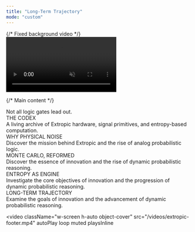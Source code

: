 ```yaml
---
title: "Long-Term Trajectory"
mode: "custom"
---
```


<div className="relative bg-black min-h-screen flex flex-col items-center pt-12 overflow-x-hidden">
  {/* Fixed background video */}
  <video
    className="w-[460px] h-[373px] object-cover"
    src="/videos/extropic.mp4"
    autoPlay
    loop
    muted
    playsInline
  ></video>

{/* Main content */}

<div className="relative z-10 flex flex-col items-center w-full">
  <div className="text-orange-400 font-mono text-sm tracking-widest mb-8 text-center mt-10">
    Not all logic gates lead out.
  </div>
  <div className="text-white font-serif text-[120px] font-light tracking-wide mb-3 text-center leading-tight cormorant">
    THE CODEX
  </div>
  <div className="text-extropic-gray font-mono text-base font-normal mb-14 text-center leading-relaxed max-w-2xl">
    A living archive of Extropic hardware, signal primitives, and entropy-based
    computation.
  </div>
  <div className="flex flex-col gap-7 w-[700px] max-w-full">
    <div className="bg-black/70 border-2 border-gray-500/20 rounded-xl p-8 shadow-lg hover:border-orange-400 hover:bg-black/85 hover:shadow-orange-400/10 transition-all">
      <div className="text-white font-serif text-4xl font-light mb-3 tracking-wide cormorant">
        WHY PHYSICAL NOISE
      </div>
      <div className="text-extropic-gray font-mono text-base font-normal leading-relaxed">
        Discover the mission behind Extropic and the rise of analog
        probabilistic logic.
      </div>
    </div>
    <div className="bg-black/70 border-2 border-gray-500/20 rounded-xl p-8 shadow-lg hover:border-orange-400 hover:bg-black/85 hover:shadow-orange-400/10 transition-all">
      <div className="text-white font-serif text-4xl font-light mb-3 tracking-wide cormorant">
        MONTE CARLO, REFORMED
      </div>
      <div className="text-extropic-gray font-mono text-base font-normal leading-relaxed">
        Discover the essence of innovation and the rise of dynamic probabilistic
        reasoning.
      </div>
    </div>
    <div className="bg-black/70 border-2 border-gray-500/20 rounded-xl p-8 shadow-lg hover:border-orange-400 hover:bg-black/85 hover:shadow-orange-400/10 transition-all">
      <div className="text-white font-serif text-4xl font-light mb-3 tracking-wide cormorant">
        ENTROPY AS ENGINE
      </div>
      <div className="text-extropic-gray font-mono text-base font-normal leading-relaxed">
        Investigate the core objectives of innovation and the progression of
        dynamic probabilistic reasoning.
      </div>
    </div>
    <div className="bg-black/70 border-2 border-gray-500/20 rounded-xl p-8 shadow-lg hover:border-orange-400 hover:bg-black/85 hover:shadow-orange-400/10 transition-all">
      <div className="text-white font-serif text-4xl font-light mb-3 tracking-wide cormorant">
        LONG-TERM TRAJECTORY
      </div>
      <div className="text-extropic-gray font-mono text-base font-normal leading-relaxed">
        Examine the goals of innovation and the advancement of dynamic
        probabilistic reasoning.
      </div>
    </div>
  </div>
</div>

  <video
    className="w-screen h-auto object-cover"
    src="/videos/extropic-footer.mp4"
    autoPlay
    loop
    muted
    playsInline
  ></video>
</div>
